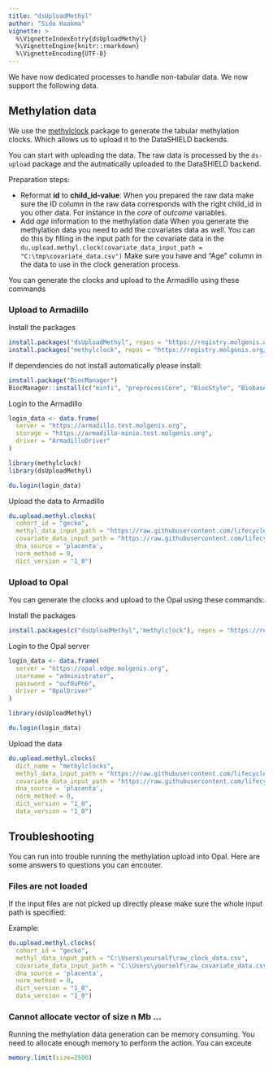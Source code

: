 ```yaml
---
title: "dsUploadMethyl"
author: "Sido Haakma"
vignette: >
  %\VignetteIndexEntry{dsUploadMethyl}
  %\VignetteEngine{knitr::rmarkdown}
  %\VignetteEncoding{UTF-8}
---
```


We have now dedicated processes to handle non-tabular data. We now support the following data.

## Methylation data
We use the [methylclock](https://github.com/isglobal-brge/methylclock) package to generate the tabular methylation clocks. Which allows us to upload it to the DataSHIELD backends. 

You can start with uploading the data. The raw data is processed by the `ds-upload` package and the autmatically uploaded to the DataSHIELD backend.

Preparation steps:

- Reformat **id** to **child_id-value**: 
  When you prepared the raw data make sure the ID column in the raw data corresponds with the right child_id in you other data. 
  For instance in the *core* of *outcome* variables. 
- Add *age* information to the methylation data
  When you generate the methylation data you need to add the covariates data as well. 
  You can do this by filling in the input path for the covariate data in the `du.upload.methyl.clock(covariate_data_input_path = "C:\tmp\covariate_data.csv")`
  Make sure you have and "Age" column in the data to use in the clock generation process.

You can generate the clocks and upload to the Armadillo using these commands
  
### Upload to Armadillo

Install the packages


```r
install.packages("dsUploadMethyl", repos = "https://registry.molgenis.org/repository/R", dependencies = TRUE)
install.packages("methylclock", repos = "https://registry.molgenis.org/repository/R", dependencies = TRUE)
```

If dependencies do not install automatically please install:

```r
install.package("BiocManager")
BiocManager::install(c("minfi", "preprocessCore", "BiocStyle", "Biobase", "impute"))
```

Login to the Armadillo


```r
login_data <- data.frame(
  server = "https://armadillo.test.molgenis.org", 
  storage = "https://armadillo-minio.test.molgenis.org", 
  driver = "ArmadilloDriver"
)

library(methylclock)
library(dsUploadMethyl)

du.login(login_data)
```

Upload the data to Armadillo
  

```r
du.upload.methyl.clocks(
  cohort_id = "gecko",
  methyl_data_input_path = "https://raw.githubusercontent.com/lifecycle-project/ds-upload-methyl/master/inst/examples/data/METHYL/MethylationDataExample55.csv",
  covariate_data_input_path = "https://raw.githubusercontent.com/lifecycle-project/ds-upload-methyl/master/inst/examples/data/METHYL/SampleAnnotationExample55.csv",
  dna_source = 'placenta',
  norm_method = 0,
  dict_version = "1_0")
```

### Upload to Opal
You can generate the clocks and upload to the Opal using these commands:

Install the packages


```r
install.packages(c("dsUploadMethyl","methylclock"), repos = "https://registry.molgenis.org/repository/R", dependencies = TRUE)
```

Login to the Opal server


```r
login_data <- data.frame(
  server = "https://opal.edge.molgenis.org", 
  username = "administrator", 
  password = "ouf0uPh6", 
  driver = "OpalDriver"
)

library(dsUploadMethyl)

du.login(login_data)
```

Upload the data


```r
du.upload.methyl.clocks(
  dict_name = "methylclocks",
  methyl_data_input_path = "https://raw.githubusercontent.com/lifecycle-project/ds-upload-methyl/master/inst/examples/data/METHYL/MethylationDataExample55.csv",
  covariate_data_input_path = "https://raw.githubusercontent.com/lifecycle-project/ds-upload-methyl/master/inst/examples/data/METHYL/SampleAnnotationExample55.csv",
  dna_source = 'placenta',
  norm_method = 0,
  dict_version = "1_0",
  data_version = "1_0")
```

## Troubleshooting
You can run into trouble running the methylation upload into Opal. Here are some answers to questions you can encouter.

### Files are not loaded
If the input files are not picked up directly please make sure the whole input path is specified:

Example:


```r
du.upload.methyl.clocks(
  cohort_id = "gecko",
  methyl_data_input_path = "C:\Users\yourself\raw_clock_data.csv",
  covariate_data_input_path = "C:\Users\yourself\raw_covariate_data.csv",
  dna_source = 'placenta',
  norm_method = 0,
  dict_version = "1_0",
  data_version = "1_0")
```

### Cannot allocate vector of size n Mb ...
Running the methylation data generation can be memory consuming. You need to allocate enough memory to perform the action. You can exceute


```r
memory.limit(size=2500)
```

